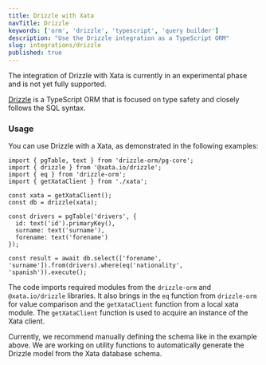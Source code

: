 ```yaml
---
title: Drizzle with Xata
navTitle: Drizzle
keywords: ['orm', 'drizzle', 'typescript', 'query builder']
description: "Use the Drizzle integration as a TypeScript ORM"
slug: integrations/drizzle
published: true
---
```


<Alert status="warning">
  The integration of Drizzle with Xata is currently in an experimental phase and is not yet fully supported.
</Alert>

[Drizzle](https://github.com/drizzle-team/drizzle-orm) is a TypeScript ORM that is focused on type safety and closely follows the SQL syntax. 


### Usage 

You can use Drizzle with a Xata, as demonstrated in the following examples:

 ```tsx
 import { pgTable, text } from 'drizzle-orm/pg-core';
 import { drizzle } from '@xata.io/drizzle';
 import { eq } from 'drizzle-orm';
 import { getXataClient } from './xata';

 const xata = getXataClient();
 const db = drizzle(xata);

 const drivers = pgTable('drivers', {
   id: text('id').primaryKey(),
   surname: text('surname'),
   forename: text('forename')
 });

 const result = await db.select(['forename', 'surname']).from(drivers).where(eq('nationality', 'spanish')).execute();
 ```
The code imports required modules from the `drizzle-orm` and `@xata.io/drizzle` libraries. It also brings in the `eq` function from `drizzle-orm` for value comparison and the `getXataClient` function from a local xata module. The `getXataClient` function is used to acquire an instance of the Xata client.

Currently, we recommend manually defining the schema like in the example above. We are working on utility functions to automatically generate the Drizzle model from the Xata database schema.
